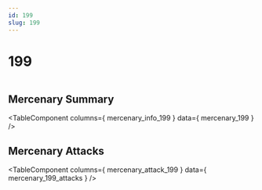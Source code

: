 ```yaml
---
id: 199
slug: 199
---
```



# 199

<div style = {{ display: "flex" }}>
    <Image img={require('@site/static/img/mercenaries/illust/thum_char_view_n_199.jpg')}/>
    
</div>

## Mercenary Summary

<TableComponent
  columns={ mercenary_info_199 }
  data={ mercenary_199 }
/>

## Mercenary Attacks

<TableComponent
  columns={ mercenary_attack_199 }
  data={ mercenary_199_attacks }
/>